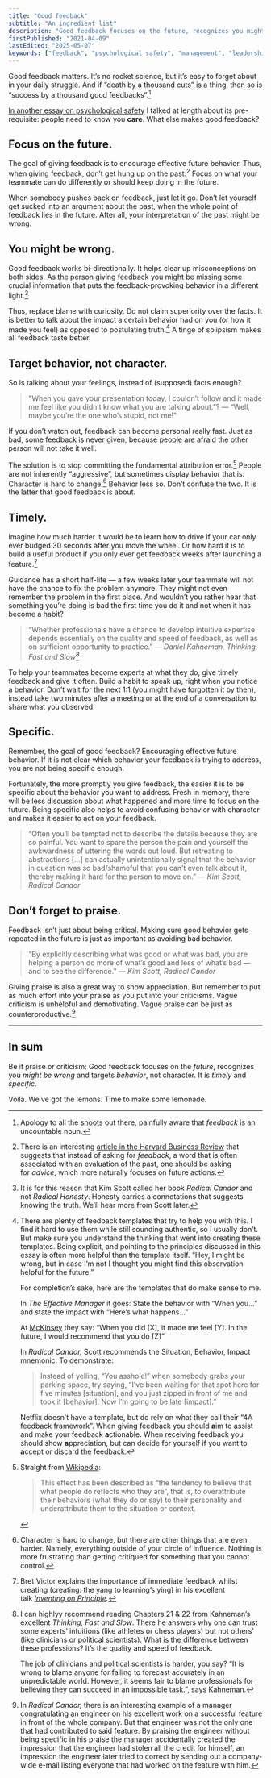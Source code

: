 ```yaml
---
title: "Good feedback"
subtitle: "An ingredient list"
description: "Good feedback focuses on the future, recognizes you might be wrong and targets behavior, not character. It is timely and specific."
firstPublished: "2021-04-09"
lastEdited: "2025-05-07"
keywords: ["feedback", "psychological safety", "management", "leadership"]
---
```

Good feedback matters. It’s no rocket science, but it’s easy to forget about in your daily struggle. And if “death by a thousand cuts” is a thing, then so is “success by a thousand good feedbacks”.[^1]

[^1]: Apology to all the [snoots](https://fs.blog/snootlet/) out there, painfully aware that *feedback* is an uncountable noun.

[In another essay on psychological safety](https://medium.com/luminovo/on-the-bare-necessity-of-psychological-safety-bdb34e311b8c) I talked at length about its pre-requisite: people need to know you **care**. What else makes good feedback?

## Focus on the future.

The goal of giving feedback is to encourage effective future behavior. Thus, when giving feedback, don’t get hung up on the past.[^2] Focus on what your teammate can do differently or should keep doing in the future.

[^2]: There is an interesting [article in the Harvard Business Review](https://hbr.org/2019/09/why-asking-for-advice-is-more-effective-than-asking-for-feedback) that suggests that instead of asking for *feedback*, a word that is often associated with an evaluation of the past, one should be asking for *advice*, which more naturally focuses on future actions.

When somebody pushes back on feedback, just let it go. Don’t let yourself get sucked into an argument about the past, when the whole point of feedback lies in the future. After all, your interpretation of the past might be wrong.

## You might be wrong.

Good feedback works bi-directionally. It helps clear up misconceptions on both sides. As the person giving feedback you might be missing some crucial information that puts the feedback-provoking behavior in a different light.[^3]

[^3]: It is for this reason that Kim Scott called her book *Radical Candor* and not *Radical Honesty*. Honesty carries a connotations that suggests knowing the truth. We’ll hear more from Scott later.

Thus, replace blame with curiosity. Do not claim superiority over the facts. It is better to talk about the impact a certain behavior had on you (or how it made you feel) as opposed to postulating truth.[^4] A tinge of solipsism makes all feedback taste better.

[^4]: There are plenty of feedback templates that try to help you with this. I find it hard to use them while still sounding authentic, so I usually don’t. But make sure you understand the thinking that went into creating these templates. Being explicit, and pointing to the principles discussed in this essay is often more helpful than the template itself. “Hey, I might be wrong, but in case I’m not I thought you might find this observation helpful for the future.”

    For completion’s sake, here are the templates that do make sense to me.

    In *The Effective Manager* it goes: State the behavior with “When you…” and state the impact with “Here’s what happens…”

    At [McKinsey](http://workingwithmckinsey.blogspot.com/2012/11/giving-mckinsey-style-feedback-model.html) they say: “When you did [X], it made me feel [Y]. In the future, I would recommend that you do [Z]”

    In *Radical Candor,* Scott recommends the Situation, Behavior, Impact mnemonic. To demonstrate:

    > Instead of yelling, “You asshole!” when somebody grabs your parking space, try saying, “I’ve been waiting for that spot here for five minutes [situation], and you just zipped in front of me and took it [behavior]. Now I’m going to be late [impact].”

    Netflix doesn’t have a template, but do rely on what they call their “4A feedback framework”. When giving feedback you should **a**im to assist and make your feedback **a**ctionable. When receiving feedback you should show **a**ppreciation, but can decide for yourself if you want to **a**ccept or discard the feedback.

## Target behavior, not character.

So is talking about your feelings, instead of (supposed) facts enough?

> "When you gave your presentation today, I couldn’t follow and it made me feel like you didn’t know what you are talking about.”? — “Well, maybe you’re the one who’s stupid, not me!"

If you don’t watch out, feedback can become personal really fast. Just as bad, some feedback is never given, because people are afraid the other person will not take it well.

The solution is to stop committing the fundamental attribution error.[^5] People are not inherently “aggressive”, but sometimes display behavior that is. Character is hard to change.[^6] Behavior less so. Don’t confuse the two. It is the latter that good feedback is about.

[^5]: 
	Straight from [Wikipedia](https://en.wikipedia.org/wiki/Fundamental_attribution_error):

    > This effect has been described as “the tendency to believe that what people do reflects who they are”, that is, to overattribute their behaviors (what they do or say) to their personality and underattribute them to the situation or context.

[^6]: Character is hard to change, but there are other things that are even harder. Namely, everything outside of your circle of influence. Nothing is more frustrating than getting critiqued for something that you cannot control.

## Timely.

Imagine how much harder it would be to learn how to drive if your car only ever budged 30 seconds after you move the wheel. Or how hard it is to build a useful product if you only ever get feedback weeks after launching a feature.[^7]

[^7]: Bret Victor explains the importance of immediate feedback whilst creating (creating: the yang to learning’s ying) in his excellent talk [_Inventing on Principle_](https://vimeo.com/36579366)_._

Guidance has a short half-life — a few weeks later your teammate will not have the chance to fix the problem anymore. They might not even remember the problem in the first place. And wouldn’t you rather hear that something you’re doing is bad the first time you do it and not when it has become a habit?

> “Whether professionals have a chance to develop intuitive expertise depends essentially on the quality and speed of feedback, as well as on sufficient opportunity to practice.” — <cite>Daniel Kahneman, Thinking, Fast and Slow[^8]</cite>

[^8]: 
	I can highlyy recommend reading Chapters 21 & 22 from Kahneman’s excellent *Thinking, Fast and Slow*. There he answers why one can trust some experts’ intuitions (like athletes or chess players) but not others’ (like clinicians or political scientists). What is the difference between these professions? It’s the quality and speed of feedback.

    The job of clinicians and political scientists is harder, you say? “It is wrong to blame anyone for failing to forecast accurately in an unpredictable world. However, it seems fair to blame professionals for believing they can succeed in an impossible task.”, says Kahneman.

To help your teammates become experts at what they do, give timely feedback and give it often. Build a habit to speak up, right when you notice a behavior. Don’t wait for the next 1:1 (you might have forgotten it by then), instead take two minutes after a meeting or at the end of a conversation to share what you observed.

## Specific.

Remember, the goal of good feedback? Encouraging effective future behavior. If it is not clear which behavior your feedback is trying to address, you are not being specific enough.

Fortunately, the more promptly you give feedback, the easier it is to be specific about the behavior you want to address. Fresh in memory, there will be less discussion about what happened and more time to focus on the future. Being specific also helps to avoid confusing behavior with character and makes it easier to act on your feedback.

> “Often you’ll be tempted not to describe the details because they are so painful. You want to spare the person the pain and yourself the awkwardness of uttering the words out loud. But retreating to abstractions […] can actually unintentionally signal that the behavior in question was so bad/shameful that you can’t even talk about it, thereby making it hard for the person to move on.” — <cite>Kim Scott, Radical Candor</cite>

## Don’t forget to praise.

Feedback isn’t just about being critical. Making sure good behavior gets repeated in the future is just as important as avoiding bad behavior.

> “By explicitly describing what was good or what was bad, you are helping a person do more of what’s good and less of what’s bad — and to see the difference.” — <cite>Kim Scott, Radical Candor</cite>

Giving praise is also a great way to show appreciation. But remember to put as much effort into your praise as you put into your criticisms. Vague criticism is unhelpful and demotivating. Vague praise can be just as counterproductive.[^9]

[^9]: In *Radical Candor,* there is an interesting example of a manager congratulating an engineer on his excellent work on a successful feature in front of the whole company. But that engineer was not the only one that had contributed to said feature. By praising the engineer without being specific in his praise the manager accidentally created the impression that the engineer had stolen all the credit for himself, an impression the engineer later tried to correct by sending out a company-wide e-mail listing everyone that had worked on the feature with him.

---

## In sum

Be it praise or criticism: Good feedback focuses on the _future_, recognizes you _might be wrong_ and targets _behavior_, not character. It is _timely_ and _specific_.

Voilà. We’ve got the lemons. Time to make some lemonade.
